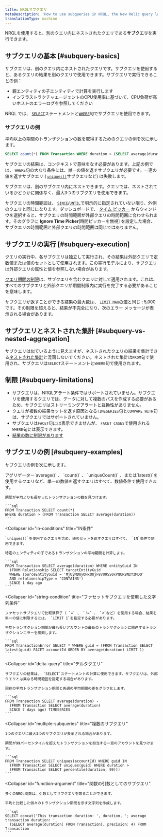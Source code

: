 ```yaml
---
title: NRQLサブクエリ
metaDescription: 'How to use subqueries in NRQL, the New Relic query language.'
translationType: machine
---
```


NRQLを使用すると、別のクエリ内にネストされたクエリである**サブクエリ**を実行できます。

## サブクエリの基本 [#subquery-basics]

サブクエリは、別のクエリ内にネストされたクエリです。サブクエリを使用すると、あるクエリの結果を別のクエリで使用できます。サブクエリで実行できることの例：

* 親エンティティの子エンティティで計算を実行します
* インフラストラクチャエージェントのCPU使用率に基づいて、CPU負荷が高いホストのエラーログを参照してください

NRQL では、 [`SELECT`](/docs/query-your-data/nrql-new-relic-query-language/get-started/nrql-syntax-clauses-functions/#state-select)ステートメントと[`WHERE`](/docs/query-your-data/nrql-new-relic-query-language/get-started/nrql-syntax-clauses-functions/#sel-where)句でサブクエリを使用できます。

### サブクエリの例

平均以上の期間のトランザクションの数を取得するためのクエリの例を次に示します。

```sql
SELECT count(*) FROM Transaction WHERE duration > (SELECT average(duration) FROM Transaction)
```

サブクエリの結果は、コンテキストで意味をなす必要があります。上記の例では、 `WHERE`句の大なり条件には、単一の値を返すサブクエリが必要です。一連の値を返すサブクエリ ( [`uniques()`](/docs/query-your-data/nrql-new-relic-query-language/get-started/nrql-syntax-clauses-functions/#func-uniques)サブクエリなど) は失敗します。

サブクエリは、別のサブクエリ内にネストできます。クエリでは、ネストされているかどうかに関係なく、最大3つのサブクエリを使用できます。

サブクエリの時間範囲は、 [`SINCE`](/docs/query-your-data/nrql-new-relic-query-language/get-started/nrql-syntax-clauses-functions/#sel-since)/[`UNTIL`](/docs/query-your-data/nrql-new-relic-query-language/get-started/nrql-syntax-clauses-functions/#sel-until)で明示的に指定されていない限り、外側のクエリと同じになります。ダッシュボードで、 [タイム ピッカー](/docs/query-your-data/explore-query-data/dashboards/manage-your-dashboard/#dash-time-picker) からウィンドウを選択すると、サブクエリの時間範囲が外部クエリの時間範囲に合わせられます。そのグラフに **Ignore Time Picker**\[時間ピッカーを無視] を設定した場合、サブクエリの時間範囲と外部クエリの時間範囲は同じではありません。

## サブクエリの実行 [#subquery-execution]

クエリの実行中、各サブクエリは独立して実行され、その結果は外部クエリで定数値または値のセットとして使用されます。この実行モデルにより、サブクエリは外部クエリの属性と値を参照しない場合があります。

[クエリ期間の制限](/docs/query-your-data/nrql-new-relic-query-language/get-started/rate-limits-nrql-queries/#query-duration)は、サブクエリを含むクエリに対して適用されます。これは、すべてのサブクエリと外部クエリが期間制限内に実行を完了する必要があることを意味します。

サブクエリが返すことができる結果の最大数は、 [`LIMIT MAX`の値](/docs/query-your-data/nrql-new-relic-query-language/get-started/nrql-syntax-clauses-functions/#sel-limit)と同じ : 5,000 です。その制限を超えると、結果が不完全になり、次のエラー メッセージが表示される場合があります。

## サブクエリとネストされた集計 [#subquery-vs-nested-aggregation]

サブクエリは似ているように見えますが、ネストされたクエリの結果を集計できる[ネストされた集計](/docs/query-your-data/nrql-new-relic-query-language/nrql-query-tutorials/nested-aggregation-make-ordered-computations-single-query)と混同しないでください。ネストされた集計は`FROM`句で使用され、サブクエリは`SELECT`ステートメントと`WHERE`句で使用されます。

## 制限 [#subquery-limitations]

* サブクエリは、NRQLアラート条件ではサポートされていません。サブクエリを使用するクエリでは、データに対して複数のパスを作成する必要があるため、サブクエリはストリーミングアラートと互換性がありません。
* クエリが複数の結果セットを返す原因となる`TIMESERIES`句と`COMPARE WITH`句は、サブクエリではサポートされていません。
* サブクエリは`FACET`句には表示できませんが、 `FACET CASES`で使用される`WHERE`句には表示できます。
* [結果の数に制限があります](#subquery-execution)

## サブクエリの例 [#subquery-examples]

サブクエリの例を次に示します。

<CollapserGroup>
  <Collapser
    id="numeric-conditions"
    title="数値条件"
  >
    アグリゲーター`average()` 、 `count()` 、 `uniqueCount()` 、または`latest()`を使用するクエリなど、単一の数値を返すクエリはすべて、数値条件で使用できます。

    期間が平均よりも長かったトランザクションの数を見つけます。

    ```sql
    FROM Transaction SELECT count(*)
    WHERE duration > (FROM Transaction SELECT average(duration))
    ```
  </Collapser>

  <Collapser
    id="in-conditions"
    title="IN条件"
  >
    `uniques()`を使用するクエリを含め、値のセットを返すクエリはすべて、 `IN`条件で使用できます。

    特定のエンティティの子であるトランザクションの平均期間を計算します。

    ```sql
    FROM Transaction SELECT average(duration) WHERE entityGuid IN
      (FROM Relationship SELECT targetEntityGuid
      WHERE sourceEntityGuid = 'MjUyMDUyOHxOUjF8V09SS0xPQUR8NzYzMDQ'
      AND relationshipType = 'CONTAINS')
      SINCE 1 day ago
    ```
  </Collapser>

  <Collapser
    id="string-condition"
    title="ファセットサブクエリを使用した文字列条件"
  >
    ファセットサブクエリで比較演算子（ `=` 、 `!=` 、 `<`など）を使用する場合、結果を単一の値に制限するには、 `LIMIT 1`を指定する必要があります。

    平均トランザクション期間が最も長いアカウントの最新のトランザクションに関連するトランザクションエラーを検索します。

    ```sql
    FROM TransactionError SELECT * WHERE guid = (FROM Transaction SELECT latest(guid) FACET accountId ORDER BY average(duration) LIMIT 1)
    ```
  </Collapser>

  <Collapser
    id="delta-query"
    title="デルタクエリ"
  >
    サブクエリの結果は、 `SELECT`ステートメントの計算に使用できます。サブクエリは、外部クエリとは異なる時間範囲を指定する場合があります。

    現在の平均トランザクション期間と先週の平均期間の差をグラフ化します。

    ```sql
    FROM Transaction SELECT average(duration) -
      (FROM Transaction SELECT average(duration)
      SINCE 7 days ago) TIMESERIES
    ```
  </Collapser>

  <Collapser
    id="multiple-subqueries"
    title="複数のサブクエリ"
  >
    1つのクエリに最大3つのサブクエリが表示される場合があります。

    期間が99パーセンタイルを超えたトランザクションを担当する一意のアカウントを見つけます。

    ```sql
    FROM Transaction SELECT uniques(accountId) WHERE guid IN
      (FROM Transaction SELECT uniques(guid) WHERE duration >
      (FROM Transaction SELECT percentile(duration, 99)))
    ```
  </Collapser>

  <Collapser
    id="function-argument"
    title="関数の引数としてのサブクエリ"
  >
    多くのNRQL関数は、引数としてサブクエリを取ることができます。

    平均と比較した個々のトランザクション期間を示す文字列を作成します。

    ```sql
    SELECT concat('This transaction duration: ', duration, '; average transaction duration: ',
      (SELECT average(duration) FROM Transaction), precision: 4) FROM Transaction
    ```
  </Collapser>
</CollapserGroup>
